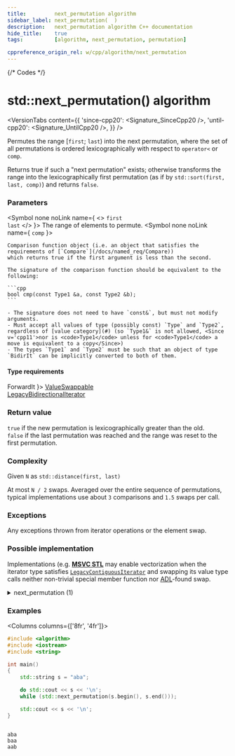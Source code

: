 ```yaml
---
title:         next_permutation algorithm
sidebar_label: next_permutation(  )
description:   next_permutation algorithm C++ documentation
hide_title:    true
tags:          [algorithm, next_permutation, permutation]

cppreference_origin_rel: w/cpp/algorithm/next_permutation
---
```



{/* Codes */}


# std::next_permutation() algorithm

<VersionTabs content={{
  'since-cpp20': <Signature_SinceCpp20 />,
  'until-cpp20': <Signature_UntilCpp20 />,
}} />

Permutes the range [`first`; `last`) into the next permutation,
where the set of all permutations is ordered lexicographically with respect to `operator<` or `comp`.

Returns true if such a "next permutation" exists;
otherwise transforms the range into the lexicographically first permutation (as if by `std::sort(first, last, comp)`) and returns `false`.

### Parameters

<SymbolTable>

  <Symbol none noLink name={ <> <code>first</code> <br/> <code>last</code> </> }>
    The range of elements to permute.
  </Symbol>
  <Symbol none noLink name={ <code>comp</code> }>

    Comparison function object (i.e. an object that satisfies the requirements of [`Compare`](/docs/named_req/Compare))
    which returns true if the first argument is less than the second.

    The signature of the comparison function should be equivalent to the following:

    ```cpp
    bool cmp(const Type1 &a, const Type2 &b);
    ```

    - The signature does not need to have `const&`, but must not modify arguments.
    - Must accept all values of type (possibly const) `Type` and `Type2`, regardless of [value category](#) (so `Type1&` is not allowed, <Since v='cpp11'>nor is <code>Type1</code> unless for <code>Type1</code> a move is equivalent to a copy</Since>)
    - The types `Type1` and `Type2` must be such that an object of type `BidirIt` can be implicitly converted to both of them.
  </Symbol>
</SymbolTable>

#### Type requirements

<SymbolTable>
  <Symbol none noLink name={ <code>ForwardIt</code> }>
    <a href="/docs/named_req/ValueSwappable">ValueSwappable</a> <br />
    <a href="/docs/named_req/LegacyBidirectionalIterator">LegacyBidirectionalIterator</a> <br />
  </Symbol>
</SymbolTable>

### Return value

`true` if the new permutation is lexicographically greater than the old.  
`false` if the last permutation was reached and the range was reset to the first permutation.

### Complexity

Given `N` as `std::distance(first, last)`

At most `N / 2` swaps. Averaged over the entire sequence of permutations, typical implementations use about `3` comparisons and `1.5` swaps per call.

### Exceptions

Any exceptions thrown from iterator operations or the element swap.

### Possible implementation

Implementations (e.g. [**MSVC STL**](https://github.com/microsoft/STL/blob/main/stl/src/vector_algorithms.cpp) may enable vectorization when the iterator type satisfies
[`LegacyContiguousIterator`](/docs/named_req/LegacyContiguousIterator) and swapping its value type calls neither non-trivial special member function nor [ADL](#)-found swap.

<details>
<summary>next_permutation (1)</summary>

```cpp
template<class BidirIt>
bool next_permutation(BidirIt first, BidirIt last)
{
    auto r_first = std::make_reverse_iterator(last);
    auto r_last = std::make_reverse_iterator(first);
    auto left = std::is_sorted_until(r_first, r_last);

    if (left != r_last)
    {
        auto right = std::upper_bound(r_first, left, *left);
        std::iter_swap(left, right);
    }

    std::reverse(left.base(), last);
    return left != r_last;
}
```

</details>

### Examples

<Columns columns={['8fr', '4fr']}>
<div>

```cpp title='Main.cpp' showLineNumbers
#include <algorithm>
#include <iostream>
#include <string>

int main()
{
    std::string s = "aba";

    do std::cout << s << '\n';
    while (std::next_permutation(s.begin(), s.end()));

    std::cout << s << '\n';
}
```

</div>
<div>

```plaintext title="Output"

aba
baa
aab
```

</div>
</Columns>
